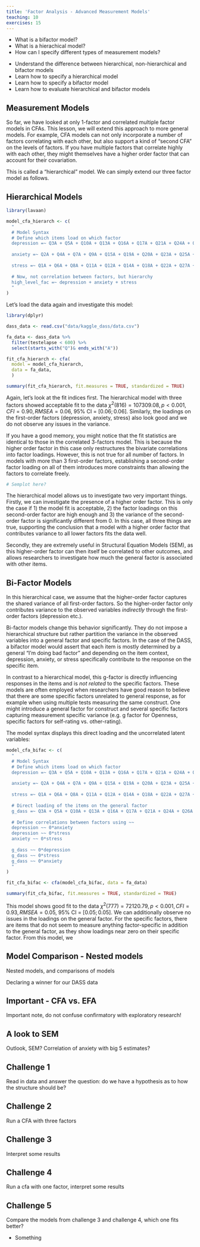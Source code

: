 ```yaml
---
title: 'Factor Analysis - Advanced Measurement Models'
teaching: 10
exercises: 15
---
```


:::::::::::::::::::::::::::::::::::::: questions 

- What is a bifactor model?
- What is a hierachical model?
- How can I specify different types of measurement models?

::::::::::::::::::::::::::::::::::::::::::::::::

::::::::::::::::::::::::::::::::::::: objectives

- Understand the difference between hierarchical, non-hierarchical and bifactor models
- Learn how to specify a hierarchical model
- Learn how to specify a bifactor model
- Learn how to evaluate hierarchical and bifactor models
::::::::::::::::::::::::::::::::::::::::::::::::

## Measurement Models

So far, we have looked at only 1-factor and correlated multiple factor models in CFAs. This lesson, we will extend this approach to more general models. For example, CFA models can not only incorporate a number of factors correlating with each other, but also support a kind of "second CFA" on the levels of factors. If you have multiple factors that correlate highly with each other, they might themselves have a higher order factor that can account for their covariation.

This is called a "hierarchical" model. We can simply extend our three factor model as follows.

## Hierarchical Models

```r
library(lavaan)

model_cfa_hierarch <- c(
  "
  # Model Syntax
  # Define which items load on which factor
  depression =~ Q3A + Q5A + Q10A + Q13A + Q16A + Q17A + Q21A + Q24A + Q26A + Q31A + Q34A + Q37A + Q38A + Q42A
  
  anxiety =~ Q2A + Q4A + Q7A + Q9A + Q15A + Q19A + Q20A + Q23A + Q25A + Q28A + Q30A + Q36A + Q40A + Q41A
  
  stress =~ Q1A + Q6A + Q8A + Q11A + Q12A + Q14A + Q18A + Q22A + Q27A + Q29A + Q32A + Q33A + Q35A + Q39A
  
  # Now, not correlation between factors, but hierarchy
  high_level_fac =~ depression + anxiety + stress
  "
)
```

Let's load the data again and investigate this model:

```r
library(dplyr)

dass_data <- read.csv("data/kaggle_dass/data.csv")

fa_data <- dass_data %>% 
  filter(testelapse < 600) %>% 
  select(starts_with("Q")& ends_with("A"))

fit_cfa_hierarch <- cfa(
  model = model_cfa_hierarch, 
  data = fa_data,
  )

summary(fit_cfa_hierarch, fit.measures = TRUE, standardized = TRUE)
```
Again, let's look at the fit indices first. The hierarchical model with three factors showed acceptable fit to the data $\chi^2(816) = 107309.08, p < 0.001, CFI = 0.90, RMSEA = 0.06$, 95% CI = $[0.06; 0.06]$. Similarly, the loadings on the first-order factors (depression, anxiety, stress) also look good and we do not observe any issues in the variance.

If you have a good memory, you might notice that the fit statistics are identical to those in the correlated 3-factors model. This is because the higher order factor in this case only restructures the bivariate correlations into factor loadings. However, this is not true for all number of factors. In models with more than 3 first-order factors, establishing a second-order factor loading on all of them introduces more constraints than allowing the factors to correlate freely.

```r
# Semplot here?
```

The hierarchical model allows us to investigate two very important things. Firstly, we can investigate the presence of a higher order factor. This is only the case if 1) the model fit is acceptable, 2) the factor loadings on this second-order factor are high enough and 3) the variance of the second-order factor is significantly different from 0. In this case, all three things are true, supporting the conclusion that a model with a higher order factor that contributes variance to all lower factors fits the data well.

Secondly, they are extremely useful in Structural Equation Models (SEM), as this higher-order factor can then itself be correlated to other outcomes, and allows researchers to investigate how much the general factor is associated with other items.


## Bi-Factor Models

In this hierarchical case, we assume that the higher-order factor captures the shared variance of all first-order factors. So the higher-order factor only contributes variance to the observed variables *indirectly* through the first-order factors (depression etc.). 

Bi-factor models change this behavior significantly. They do not impose a hierarchical structure but rather partition the variance in the observed variables into a general factor and specific factors. In the case of the DASS, a bifactor model would assert that each item is mostly determined by a general "I'm doing bad factor" and depending on the item context, depression, anxiety, or stress specifically contribute to the response on the specific item. 

In contrast to a hierarchical model, this g-factor is directly influencing responses in the items and is *not related* to the specific factors. These models are often employed when researchers have good reason to believe that there are some specific factors unrelated to general response, as for example when using multiple tests measuring the same construct. One might introduce a general factor for construct and several specific factors capturing measurement specific variance (e.g. g factor for Openness, specific factors for self-rating vs. other-rating).

The model syntax displays this direct loading and the uncorrelated latent variables:
```r
model_cfa_bifac <- c(
  "
  # Model Syntax
  # Define which items load on which factor
  depression =~ Q3A + Q5A + Q10A + Q13A + Q16A + Q17A + Q21A + Q24A + Q26A + Q31A + Q34A + Q37A + Q38A + Q42A
  
  anxiety =~ Q2A + Q4A + Q7A + Q9A + Q15A + Q19A + Q20A + Q23A + Q25A + Q28A + Q30A + Q36A + Q40A + Q41A
  
  stress =~ Q1A + Q6A + Q8A + Q11A + Q12A + Q14A + Q18A + Q22A + Q27A + Q29A + Q32A + Q33A + Q35A + Q39A
  
  # Direct loading of the items on the general factor
  g_dass =~ Q3A + Q5A + Q10A + Q13A + Q16A + Q17A + Q21A + Q24A + Q26A + Q31A + Q34A + Q37A + Q38A + Q42A +Q2A + Q4A + Q7A + Q9A + Q15A + Q19A + Q20A + Q23A + Q25A + Q28A + Q30A + Q36A + Q40A + Q41A + Q1A + Q6A + Q8A + Q11A + Q12A + Q14A + Q18A + Q22A + Q27A + Q29A + Q32A + Q33A + Q35A + Q39A
  
  # Define correlations between factors using ~~
  depression ~~ 0*anxiety
  depression ~~ 0*stress
  anxiety ~~ 0*stress
  
  g_dass ~~ 0*depression
  g_dass ~~ 0*stress
  g_dass ~~ 0*anxiety
  "
)
```

```r
fit_cfa_bifac <- cfa(model_cfa_bifac, data = fa_data)

summary(fit_cfa_bifac, fit.measures = TRUE, standardized = TRUE)
```

This model shows good fit to the data $\chi^2(777) = 72120.79, p < 0.001, CFI = 0.93, RMSEA = 0.05$, 95% CI = $[0.05; 0.05]$. We can additionally observe no issues in the loadings on the general factor. For the specific factors, there are items that do not seem to measure anything factor-specific in addition to the general factor, as they show loadings near zero on their specific factor. From this model, we 


## Model Comparison - Nested models
Nested models, and comparisons of models

Declaring a winner for our DASS data

::: callout
## Important - CFA vs. EFA
Important note, do not confuse confirmatory with exploratory research!

:::

## A look to SEM
Outlook, SEM? Correlation of anxiety with big 5 estimates?

::: challenge 

## Challenge 1

Read in data and answer the question: do we have a hypothesis as to how the structure should be?

:::

::: challenge 

## Challenge 2

Run a CFA with three factors
:::

::: challenge 

## Challenge 3

Interpret some results
:::

::: challenge 

## Challenge 4

Run a cfa with one factor, interpret some results

:::

::: challenge 

## Challenge 5

Compare the models from challenge 3 and challenge 4, which one fits better?

:::

::::::::::::::::::::::::::::::::::::: keypoints 

- Something

::::::::::::::::::::::::::::::::::::::::::::::::

